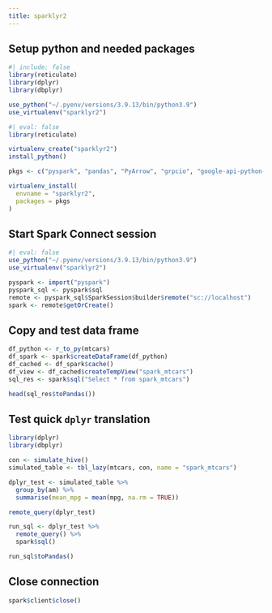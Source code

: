 ```yaml
---
title: sparklyr2
---
```


## Setup python and needed packages

```r
#| include: false
library(reticulate)
library(dplyr)
library(dbplyr)

use_python("~/.pyenv/versions/3.9.13/bin/python3.9")
use_virtualenv("sparklyr2")
```


```r
#| eval: false
library(reticulate)

virtualenv_create("sparklyr2")
install_python()

pkgs <- c("pyspark", "pandas", "PyArrow", "grpcio", "google-api-python-client", "grpcio_status")

virtualenv_install(
  envname = "sparklyr2",
  packages = pkgs
)
```

## Start Spark Connect session

```r
#| eval: false
use_python("~/.pyenv/versions/3.9.13/bin/python3.9")
use_virtualenv("sparklyr2")
```


```r
pyspark <- import("pyspark")
pyspark_sql <- pyspark$sql
remote <- pyspark_sql$SparkSession$builder$remote("sc://localhost")
spark <- remote$getOrCreate()
```


## Copy and test data frame

```r
df_python <- r_to_py(mtcars)
df_spark <- spark$createDataFrame(df_python)
df_cached <- df_spark$cache()
df_view <- df_cached$createTempView("spark_mtcars")
sql_res <- spark$sql("Select * from spark_mtcars")

head(sql_res$toPandas()) 
```


## Test quick `dplyr` translation

```r
library(dplyr)
library(dbplyr)

con <- simulate_hive()
simulated_table <- tbl_lazy(mtcars, con, name = "spark_mtcars") 

dplyr_test <- simulated_table %>% 
  group_by(am) %>% 
  summarise(mean_mpg = mean(mpg, na.rm = TRUE))

remote_query(dplyr_test)
```


```r
run_sql <- dplyr_test %>% 
  remote_query() %>% 
  spark$sql() 

run_sql$toPandas()
```

## Close connection

```r
spark$client$close()
```

